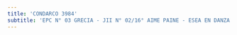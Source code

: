 ```yaml
---
title: 'CONDARCO 3984'
subtitle: 'EPC N° 03 GRECIA - JII N° 02/16° AIME PAINE - ESEA EN DANZA MASTRAZZI CURSO VOCACIONAL DE DANZA Y EXPRESIÓN CORPORAL INFANTIL N° 03'
---
```


#
